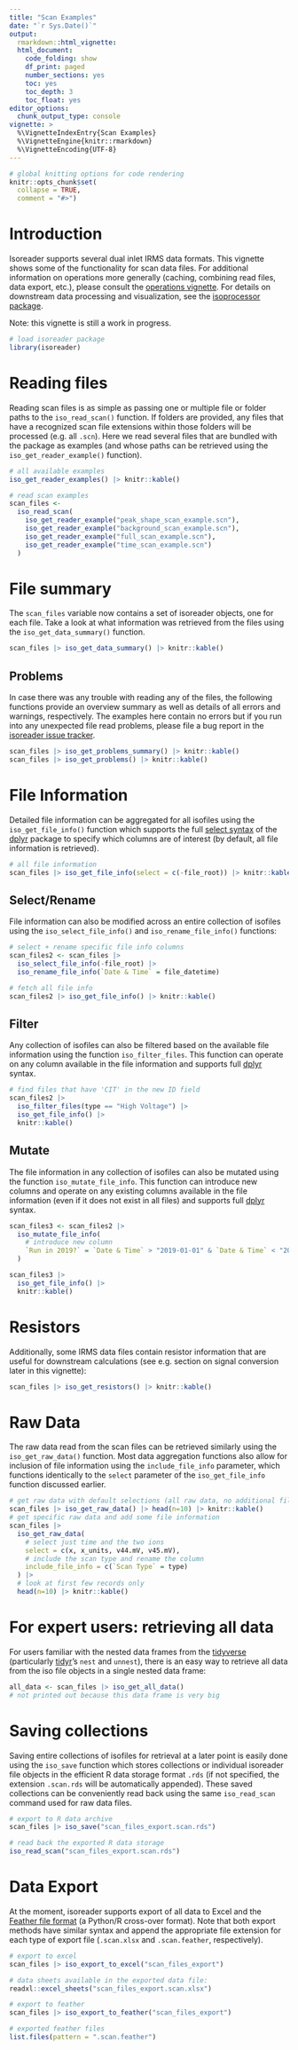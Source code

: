 ```yaml
---
title: "Scan Examples"
date: "`r Sys.Date()`"
output:
  rmarkdown::html_vignette:
  html_document:
    code_folding: show
    df_print: paged
    number_sections: yes
    toc: yes
    toc_depth: 3
    toc_float: yes
editor_options:
  chunk_output_type: console
vignette: >
  %\VignetteIndexEntry{Scan Examples}
  %\VignetteEngine{knitr::rmarkdown}
  %\VignetteEncoding{UTF-8}
---
```



```r
# global knitting options for code rendering
knitr::opts_chunk$set(
  collapse = TRUE,
  comment = "#>")
```

# Introduction

Isoreader supports several dual inlet IRMS data formats. This vignette shows some of the functionality for scan data files. For additional information on operations more generally (caching, combining read files, data export, etc.), please consult the [operations vignette](https://isoreader.isoverse.org/articles/operations.html). For details on downstream data processing and visualization, see the [isoprocessor package](https://isoprocessor.isoverse.org).

Note: this vignette is still a work in progress.


```r
# load isoreader package
library(isoreader)
```


# Reading files

Reading scan files is as simple as passing one or multiple file or folder paths to the `iso_read_scan()` function. If folders are provided, any files that have a recognized scan file extensions within those folders will be processed (e.g. all `.scn`). Here we read several files that are bundled with the package as examples (and whose paths can be retrieved using the `iso_get_reader_example()` function).

```r
# all available examples
iso_get_reader_examples() |> knitr::kable()
```

```r
# read scan examples
scan_files <-
  iso_read_scan(
    iso_get_reader_example("peak_shape_scan_example.scn"),
    iso_get_reader_example("background_scan_example.scn"),
    iso_get_reader_example("full_scan_example.scn"),
    iso_get_reader_example("time_scan_example.scn")
  )
```

# File summary

The `scan_files` variable now contains a set of isoreader objects, one for each file. Take a look at what information was retrieved from the files using the `iso_get_data_summary()` function.

```r
scan_files |> iso_get_data_summary() |> knitr::kable()
```

## Problems

In case there was any trouble with reading any of the files, the following functions provide an overview summary as well as details of all errors and warnings, respectively. The examples here contain no errors but if you run into any unexpected file read problems, please file a bug report in the [isoreader issue tracker](https://github.com/isoverse/isoreader/issues).

```r
scan_files |> iso_get_problems_summary() |> knitr::kable()
scan_files |> iso_get_problems() |> knitr::kable()
```

# File Information

Detailed file information can be aggregated for all isofiles using the `iso_get_file_info()` function which supports the full [select syntax](https://dplyr.tidyverse.org/reference/select.html) of the [dplyr](https://dplyr.tidyverse.org/) package to specify which columns are of interest (by default, all file information is retrieved).

```r
# all file information
scan_files |> iso_get_file_info(select = c(-file_root)) |> knitr::kable()
```

## Select/Rename

File information can also be modified across an entire collection of isofiles using the `iso_select_file_info()` and `iso_rename_file_info()` functions:

```r
# select + rename specific file info columns
scan_files2 <- scan_files |>
  iso_select_file_info(-file_root) |>
  iso_rename_file_info(`Date & Time` = file_datetime)

# fetch all file info
scan_files2 |> iso_get_file_info() |> knitr::kable()
```


## Filter

Any collection of isofiles can also be filtered based on the available file information using the function `iso_filter_files`. This function can operate on any column available in the file information and supports full [dplyr](https://dplyr.tidyverse.org/reference/filter.html) syntax.

```r
# find files that have 'CIT' in the new ID field
scan_files2 |>
  iso_filter_files(type == "High Voltage") |>
  iso_get_file_info() |>
  knitr::kable()
```

## Mutate

The file information in any collection of isofiles can also be mutated using the function `iso_mutate_file_info`. This function can introduce new columns and operate on any existing columns available in the file information (even if it does not exist in all files) and supports full [dplyr](https://dplyr.tidyverse.org/reference/mutate.html) syntax.

```r
scan_files3 <- scan_files2 |>
  iso_mutate_file_info(
    # introduce new column
    `Run in 2019?` = `Date & Time` > "2019-01-01" & `Date & Time` < "2020-01-01"
  )

scan_files3 |>
  iso_get_file_info() |>
  knitr::kable()
```

# Resistors

Additionally, some IRMS data files contain resistor information that are useful for downstream calculations (see e.g. section on signal conversion later in this vignette):

```r
scan_files |> iso_get_resistors() |> knitr::kable()
```

# Raw Data

The raw data read from the scan files can be retrieved similarly using the `iso_get_raw_data()` function. Most data aggregation functions also allow for inclusion of file information using the `include_file_info` parameter, which functions identically to the `select` parameter of the `iso_get_file_info` function discussed earlier.

```r
# get raw data with default selections (all raw data, no additional file info)
scan_files |> iso_get_raw_data() |> head(n=10) |> knitr::kable()
# get specific raw data and add some file information
scan_files |>
  iso_get_raw_data(
    # select just time and the two ions
    select = c(x, x_units, v44.mV, v45.mV),
    # include the scan type and rename the column
    include_file_info = c(`Scan Type` = type)
  ) |>
  # look at first few records only
  head(n=10) |> knitr::kable()
```

# For expert users: retrieving all data

For users familiar with the nested data frames from the [tidyverse](https://www.tidyverse.org/) (particularly [tidyr](https://tidyr.tidyverse.org/)'s `nest` and `unnest`), there is an easy way to retrieve all data from the iso file objects in a single nested data frame:

```r
all_data <- scan_files |> iso_get_all_data()
# not printed out because this data frame is very big
```


# Saving collections

Saving entire collections of isofiles for retrieval at a later point is easily done using the `iso_save` function which stores collections or individual isoreader file objects in the efficient R data storage format `.rds` (if not specified, the extension `.scan.rds` will be automatically appended). These saved collections can be conveniently read back using the same `iso_read_scan` command used for raw data files.

```r
# export to R data archive
scan_files |> iso_save("scan_files_export.scan.rds")

# read back the exported R data storage
iso_read_scan("scan_files_export.scan.rds")
```

# Data Export

At the moment, isoreader supports export of all data to Excel and the [Feather file format](https://www.rstudio.com/blog/feather/) (a Python/R cross-over format). Note that both export methods have similar syntax and append the appropriate file extension for each type of export file (`.scan.xlsx` and `.scan.feather`, respectively).

```r
# export to excel
scan_files |> iso_export_to_excel("scan_files_export")

# data sheets available in the exported data file:
readxl::excel_sheets("scan_files_export.scan.xlsx")
```

```r
# export to feather
scan_files |> iso_export_to_feather("scan_files_export")

# exported feather files
list.files(pattern = ".scan.feather")
```
